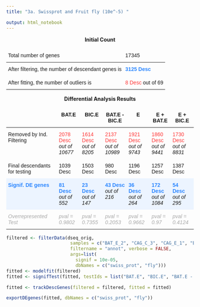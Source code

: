```yaml
---
title: "3a. Swissprot and Fruit fly (10e^-5) "

output: html_notebook
---
```

<p style="text-align:center;"><b>Initial Count</b></p>

<style type="text/css">
.tg  {border:none;border-collapse:collapse;border-spacing:0;}
.tg td{border-style:solid;border-width:0px;font-family:Arial, sans-serif;font-size:14px;overflow:hidden;
  padding:7px 15px;word-break:normal;}
.tg th{border-style:solid;border-width:0px;font-family:Arial, sans-serif;font-size:14px;font-weight:normal;
  overflow:hidden;padding:7px 15px;word-break:normal;}
.tg .tg-73oq{border-color:#000000;text-align:left;vertical-align:top}
</style>
<table class="tg">
<thead>
  <tr>
    <th class="tg-73oq">Total number of genes</th>
    <th class="tg-73oq">17345</th>
  </tr>
</thead>
<tbody>
  <tr>
    <td class="tg-73oq">After filtering, the number of descendant genes is</td>
    <td class="tg-73oq"><span style="font-weight:bold;color:#2B86FF">3125 Desc</span></td>
  </tr>
  <tr>
    <td class="tg-73oq">After fitting, the number of outliers is</td>
    <td class="tg-73oq"><span style="color:#FF3838">8 Desc</span> out of 69</td>
  </tr>
</tbody>
</table>
 

<p style="text-align:center;"><b>Differential Analysis Results</b></p>
<style type="text/css">
.tg  {border:none;border-collapse:collapse;border-spacing:0;}
.tg td{border-style:solid;border-width:0px;font-family:Arial, sans-serif;font-size:14px;overflow:hidden;
  padding:10px 5px;word-break:normal;}
.tg th{border-style:solid;border-width:0px;font-family:Arial, sans-serif;font-size:14px;font-weight:normal;
  overflow:hidden;padding:10px 5px;word-break:normal;}
.tg .tg-65px{background-color:#ecf4ff;border-color:#000000;text-align:left;vertical-align:top}
.tg .tg-7btt{border-color:inherit;font-weight:bold;text-align:center;vertical-align:top}
.tg .tg-0pky{border-color:inherit;text-align:left;vertical-align:top}
.tg .tg-73oq{border-color:#000000;text-align:left;vertical-align:top}
</style>
<table class="tg">
<thead>
  <tr>
    <th class="tg-0pky"></th>
    <th class="tg-7btt">BAT.E</th> 
    <th class="tg-7btt">BIC.E</th> 
    <th class="tg-7btt">BAT.E - BIC.E</th> 
    <th class="tg-7btt">E</th> 
    <th class="tg-7btt">E + BAT.E</th> 
    <th class="tg-7btt">E + BIC.E</th>
  </tr>
</thead>
<tbody>
  <tr>
    <td class="tg-73oq">Removed by Ind. Filtering</td>
    <td class="tg-73oq"><span style="color:#FF3838">2078 Desc</span><br><span style="font-style:italic">out of 10677</span></td> 
    <td class="tg-73oq"><span style="color:#FF3838">1614 Desc</span><br><span style="font-style:italic">out of 8205</span></td> 
    <td class="tg-73oq"><span style="color:#FF3838">2137 Desc</span><br><span style="font-style:italic">out of 10989</span></td> 
    <td class="tg-73oq"><span style="color:#FF3838">1921 Desc</span><br><span style="font-style:italic">out of 9743</span></td> 
    <td class="tg-73oq"><span style="color:#FF3838">1860 Desc</span><br><span style="font-style:italic">out of 9441</span></td> 
    <td class="tg-73oq"><span style="color:#FF3838">1730 Desc</span><br><span style="font-style:italic">out of 8831</span></td>
  </tr>
  <tr>
    <td class="tg-73oq">Final descendants for testing&nbsp;&nbsp;&nbsp;&nbsp;&nbsp;&nbsp;</td>
    <td class="tg-73oq">1039 Desc</td> 
    <td class="tg-73oq">1503 Desc</td> 
    <td class="tg-73oq">980 Desc</td> 
    <td class="tg-73oq">1196 Desc</td> 
    <td class="tg-73oq">1257 Desc</td> 
    <td class="tg-73oq">1387 Desc</td>
  </tr>
  <tr>
    <td class="tg-65px"><span style="font-weight:bold;color:#2B86FF">Signif. DE genes</span></td>
    <td class="tg-65px"><span style="font-weight:bold;color:#2B86FF">81 Desc</span><br><span style="font-style:italic">out of 552</span></td> 
    <td class="tg-65px"><span style="font-weight:bold;color:#2B86FF">23 Desc</span><br><span style="font-style:italic">out of 147</span></td> 
    <td class="tg-65px"><span style="font-weight:bold;color:#2B86FF">43 Desc</span><br><span style="font-style:italic">out of 216</span></td> 
    <td class="tg-65px"><span style="font-weight:bold;color:#2B86FF">36 Desc</span><br><span style="font-style:italic">out of 264</span></td> 
    <td class="tg-65px"><span style="font-weight:bold;color:#2B86FF">172 Desc</span><br><span style="font-style:italic">out of 1084</span></td> 
    <td class="tg-65px"><span style="font-weight:bold;color:#2B86FF">54 Desc</span><br><span style="font-style:italic">out of 295</span></td>
  </tr>
  <tr>
    <td class="tg-0pky"><span style="font-style:italic;color:#AAA">Overrepresented Test</span></td>
    <td class="tg-0pky"><span style="font-style:italic;color:#AAA">pval = 0.9802</span></td> 
    <td class="tg-0pky"><span style="font-style:italic;color:#AAA">pval = 0.7355</span></td> 
    <td class="tg-0pky"><span style="font-style:italic;color:#AAA">pval = 0.2053</span></td> 
    <td class="tg-0pky"><span style="font-style:italic;color:#AAA">pval = 0.9662</span></td> 
    <td class="tg-0pky"><span style="font-style:italic;color:#AAA">pval = 0.97</span></td> 
    <td class="tg-0pky"><span style="font-style:italic;color:#AAA">pval = 0.4124</span></td>
  </tr>
</tbody>
</table>
   
```r
filtered <- filterData(dseq_orig, 
                        samples = c("BAT_E_2", "CAG_C_3", "CAG_E_1", "BIC_C_3"),
                        filtername = "annot", verbose = FALSE,
                        args=list(
                          signif = 10e-05, 
                          dbNames = c("swiss_prot", "fly")))
fitted <- modelfit(filtered)
fitted <- signifTest(fitted, testIds = list("BAT.E", "BIC.E", "BAT.E - BIC.E", "E", "E + BAT.E", "E + BIC.E"))

fitted <- trackDescGenes(filtered = filtered, fitted = fitted)
```

```r
exportDEgenes(fitted, dbNames = c("swiss_prot", "fly"))
```

